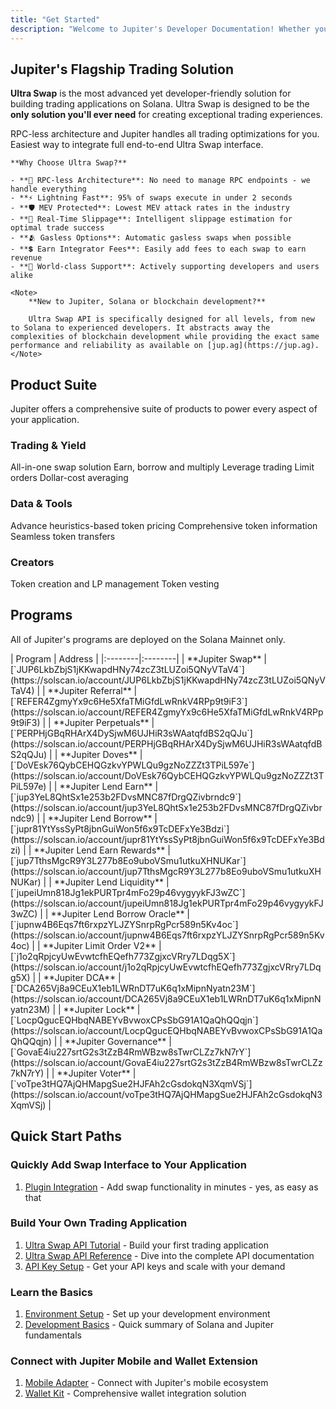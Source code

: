 ```yaml
---
title: "Get Started"
description: "Welcome to Jupiter's Developer Documentation! Whether you're building a DeFi superapp from scratch, integrating swap functionality into your existing application, or bringing Jupiter's growing user base to your platform, we provide the tools and infrastructure you need to succeed."
---
```


## Jupiter's Flagship Trading Solution

**Ultra Swap** is the most advanced yet developer-friendly solution for building trading applications on Solana. Ultra Swap is designed to be the **only solution you'll ever need** for creating exceptional trading experiences.

<Card title="Your best developer experience is about to begin!">
    <CardGroup cols={2}>
        <Card title="Ultra Swap API" icon="code" href="/docs/ultra">
            RPC-less architecture and Jupiter handles all trading optimizations for you.
        </Card>
        <Card title="Plugin" icon="puzzle-piece" href="/tool-kits/plugin">
            Easiest way to integrate full end-to-end Ultra Swap interface.
        </Card>
    </CardGroup>

    **Why Choose Ultra Swap?**

    - **🚀 RPC-less Architecture**: No need to manage RPC endpoints - we handle everything
    - **⚡ Lightning Fast**: 95% of swaps execute in under 2 seconds
    - **🛡️ MEV Protected**: Lowest MEV attack rates in the industry
    - **🎯 Real-Time Slippage**: Intelligent slippage estimation for optimal trade success
    - **🫂 Gasless Options**: Automatic gasless swaps when possible
    - **💲 Earn Integrator Fees**: Easily add fees to each swap to earn revenue
    - **🔧 World-class Support**: Actively supporting developers and users alike
    
    <Note>
        **New to Jupiter, Solana or blockchain development?**    
        
        Ultra Swap API is specifically designed for all levels, from new to Solana to experienced developers. It abstracts away the complexities of blockchain development while providing the exact same performance and reliability as available on [jup.ag](https://jup.ag).
    </Note>
</Card>


## Product Suite

Jupiter offers a comprehensive suite of products to power every aspect of your application.

### Trading & Yield
<CardGroup cols={2}>
    <Card title="Ultra Swap" icon="bolt" href="/docs/ultra" horizontal>
        All-in-one swap solution
    </Card>
    <Card title="Lend" icon="piggy-bank" href="/docs/lend" horizontal>
        Earn, borrow and multiply
    </Card>
    <Card title="Perpetuals" icon="chart-line" href="/docs/perps" horizontal>
        Leverage trading
    </Card>
    <Card title="Trigger" icon="bullseye" href="/docs/trigger" horizontal>
        Limit orders
    </Card>
    <Card title="Recurring" icon="clock-rotate-left" href="/docs/recurring" horizontal>
        Dollar-cost averaging
    </Card>
</CardGroup>

### Data & Tools
<CardGroup cols={2}>
    <Card title="Price" icon="dollar-sign" href="/docs/price" horizontal>
        Advance heuristics-based token pricing
    </Card>
    <Card title="Tokens" icon="coin" href="/docs/tokens" horizontal>
        Comprehensive token information
    </Card>
    <Card title="Send" icon="paper-plane" href="/docs/send" horizontal>
        Seamless token transfers
    </Card>
</CardGroup>

### Creators
<CardGroup cols={2}>
    <Card title="Studio" icon="building-columns" href="/docs/studio" horizontal>
        Token creation and LP management
    </Card>
    <Card title="Lock" icon="lock" href="/docs/lock" horizontal>
        Token vesting
    </Card>
</CardGroup>

## Programs

All of Jupiter's programs are deployed on the Solana Mainnet only.

<Card title="Core Programs" icon="microchip">
| Program | Address |
|:--------|:--------|
| **Jupiter Swap** | [`JUP6LkbZbjS1jKKwapdHNy74zcZ3tLUZoi5QNyVTaV4`](https://solscan.io/account/JUP6LkbZbjS1jKKwapdHNy74zcZ3tLUZoi5QNyVTaV4) |
| **Jupiter Referral** | [`REFER4ZgmyYx9c6He5XfaTMiGfdLwRnkV4RPp9t9iF3`](https://solscan.io/account/REFER4ZgmyYx9c6He5XfaTMiGfdLwRnkV4RPp9t9iF3) |
| **Jupiter Perpetuals** | [`PERPHjGBqRHArX4DySjwM6UJHiR3sWAatqfdBS2qQJu`](https://solscan.io/account/PERPHjGBqRHArX4DySjwM6UJHiR3sWAatqfdBS2qQJu) |
| **Jupiter Doves** | [`DoVEsk76QybCEHQGzkvYPWLQu9gzNoZZZt3TPiL597e`](https://solscan.io/account/DoVEsk76QybCEHQGzkvYPWLQu9gzNoZZZt3TPiL597e) |
| **Jupiter Lend Earn** | [`jup3YeL8QhtSx1e253b2FDvsMNC87fDrgQZivbrndc9`](https://solscan.io/account/jup3YeL8QhtSx1e253b2FDvsMNC87fDrgQZivbrndc9) |
| **Jupiter Lend Borrow** | [`jupr81YtYssSyPt8jbnGuiWon5f6x9TcDEFxYe3Bdzi`](https://solscan.io/account/jupr81YtYssSyPt8jbnGuiWon5f6x9TcDEFxYe3Bdzi) |
| **Jupiter Lend Earn Rewards** | [`jup7TthsMgcR9Y3L277b8Eo9uboVSmu1utkuXHNUKar`](https://solscan.io/account/jup7TthsMgcR9Y3L277b8Eo9uboVSmu1utkuXHNUKar) |
| **Jupiter Lend Liquidity** | [`jupeiUmn818Jg1ekPURTpr4mFo29p46vygyykFJ3wZC`](https://solscan.io/account/jupeiUmn818Jg1ekPURTpr4mFo29p46vygyykFJ3wZC) |
| **Jupiter Lend Borrow Oracle** | [`jupnw4B6Eqs7ft6rxpzYLJZYSnrpRgPcr589n5Kv4oc`](https://solscan.io/account/jupnw4B6Eqs7ft6rxpzYLJZYSnrpRgPcr589n5Kv4oc) |
| **Jupiter Limit Order V2** | [`j1o2qRpjcyUwEvwtcfhEQefh773ZgjxcVRry7LDqg5X`](https://solscan.io/account/j1o2qRpjcyUwEvwtcfhEQefh773ZgjxcVRry7LDqg5X) |
| **Jupiter DCA** | [`DCA265Vj8a9CEuX1eb1LWRnDT7uK6q1xMipnNyatn23M`](https://solscan.io/account/DCA265Vj8a9CEuX1eb1LWRnDT7uK6q1xMipnNyatn23M) |
| **Jupiter Lock** | [`LocpQgucEQHbqNABEYvBvwoxCPsSbG91A1QaQhQQqjn`](https://solscan.io/account/LocpQgucEQHbqNABEYvBvwoxCPsSbG91A1QaQhQQqjn) |
| **Jupiter Governance** | [`GovaE4iu227srtG2s3tZzB4RmWBzw8sTwrCLZz7kN7rY`](https://solscan.io/account/GovaE4iu227srtG2s3tZzB4RmWBzw8sTwrCLZz7kN7rY) |
| **Jupiter Voter** | [`voTpe3tHQ7AjQHMapgSue2HJFAh2cGsdokqN3XqmVSj`](https://solscan.io/account/voTpe3tHQ7AjQHMapgSue2HJFAh2cGsdokqN3XqmVSj) |
</Card>

## Quick Start Paths

### Quickly Add Swap Interface to Your Application
1. [Plugin Integration](/tool-kits/plugin) - Add swap functionality in minutes - yes, as easy as that

### Build Your Own Trading Application
1. [Ultra Swap API Tutorial](/docs/ultra) - Build your first trading application
2. [Ultra Swap API Reference](/api-reference/ultra) - Dive into the complete API documentation
3. [API Key Setup](/portal/setup) - Get your API keys and scale with your demand

### Learn the Basics
1. [Environment Setup](/get-started/environment-setup) - Set up your development environment
2. [Development Basics](/get-started/development-basics) - Quick summary of Solana and Jupiter fundamentals

### Connect with Jupiter Mobile and Wallet Extension
1. [Mobile Adapter](/tool-kits/mobile-adapter) - Connect with Jupiter's mobile ecosystem
2. [Wallet Kit](/tool-kits/wallet-kit) - Comprehensive wallet integration solution
